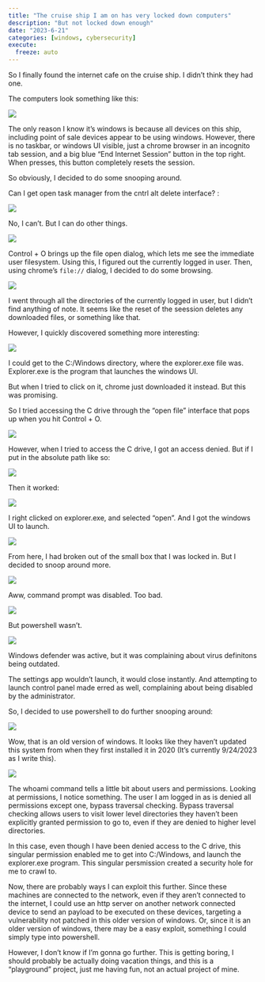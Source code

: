 ```yaml
---
title: "The cruise ship I am on has very locked down computers"
description: "But not locked down enough"
date: "2023-6-21"
categories: [windows, cybersecurity]
execute:
  freeze: auto
---
```


So I finally found the internet cafe on the cruise ship. I didn't think they had one.

The computers look something like this:

![](images/intro.jpg)

The only reason I know it's windows is because all devices on this ship, including point of sale devices appear to be using windows. However, there is no taskbar, or windows UI visible, just a chrome browser in an incognito tab session, and a big blue "End Internet Session" button in the top right. When presses, this button completely resets the session.

So obviously, I decided to do some snooping around.

Can I get open task manager from the cntrl alt delete interface? :

![](images/cntraltdel.jpg)

No, I can't. But I can do other things.

![](images/snooping.jpg)

Control + O brings up the file open dialog, which lets me see the immediate user filesystem. Using this, I figured out the currently logged in user. Then, using chrome's `file://` dialog, I decided to do some browsing.

![](images/useris.jpg)

I went through all the directories of the currently logged in user, but I didn't find anything of note. It seems like the reset of the seession deletes any downloaded files, or something like that.

However, I quickly discovered something more interesting:

![](images/chromewindows.jpg)

I could get to the C:/Windows directory, where the explorer.exe file was. Explorer.exe is the program that launches the windows UI.

But when I tried to click on it, chrome just downloaded it instead. But this was promising.

So I tried accessing the C drive through the "open file" interface that pops up when you hit Control + O.

![](images/cdenied.jpg)

However, when I tried to access the C drive, I got an access denied. But if I put in the absolute path like so:

![](images/absfilepath.jpg)

Then it worked:

![](images/explorer.jpg)

I right clicked on explorer.exe, and selected "open". And I got the windows UI to launch. 

![](images/windowsui.jpg)

From here, I had broken out of the small box that I was locked in. But I decided to snoop around more. 

![](images/noprompt.jpg)

Aww, command prompt was disabled. Too bad. 

![](images/powershell.jpg)

But powershell wasn't.

![](images/antivirus.jpg)

Windows defender was active, but it was complaining about virus definitons being outdated. 

The settings app wouldn't launch, it would close instantly. And attempting to launch control panel made erred as well, complaining about being disabled by the administrator.

So, I decided to use powershell to do further snooping around:

![](images/systeminfo.jpg)

Wow, that is an old version of windows. It looks like they haven't updated this system from when they first installed it in 2020 (It's currently 9/24/2023 as I write this).


![](images/whoami.jpg)

The whoami command tells a little bit about users and permissions. Looking at permissions, I notice something. The user I am logged in as is denied all permissions except one, bypass traversal checking. Bypass traversal checking allows users to visit lower level directories they haven't been explicitly granted permission to go to, even if they are denied to higher level directories. 

In this case, even though I have been denied access to the C drive, this singular permission enabled me to get into C:/Windows, and launch the explorer.exe program. This singular persmission created a security hole for me to crawl to. 

Now, there are probably ways I can exploit this further. Since these machines are connected to the network, even if they aren't connected to the internet, I could use an http server on another network connected device to send an payload to be executed on these devices, targeting a vulnerability not patched in this older version of windows. Or, since it is an older version of windows, there may be a easy exploit, something I could simply type into powershell. 

However, I don't know if I'm gonna go further. This is getting boring, I should probably be actually doing vacation things, and this is a "playground" project, just me having fun, not an actual project of mine.

